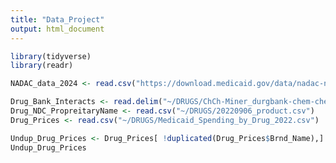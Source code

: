 ```yaml
---
title: "Data_Project"
output: html_document
---
```

```r
library(tidyverse)
library(readr)
```

```r
NADAC_data_2024 <- read.csv("https://download.medicaid.gov/data/nadac-national-average-drug-acquisition-cost-10-16-2024.csv")

```
```r
Drug_Bank_Interacts <- read.delim("~/DRUGS/ChCh-Miner_durgbank-chem-chem.tsv", header=FALSE)
Drug_NDC_PropreitaryName <- read.csv("~/DRUGS/20220906_product.csv")
Drug_Prices <- read.csv("~/DRUGS/Medicaid_Spending_by_Drug_2022.csv")
```
```r
Undup_Drug_Prices <- Drug_Prices[ !duplicated(Drug_Prices$Brnd_Name),]
Undup_Drug_Prices
```

